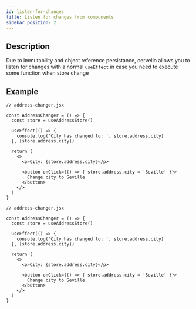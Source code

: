 ```yaml
---
id: listen-for-changes
title: Listen for changes from components
sidebar_position: 2
---
```



## Description
Due to immutability and object reference persistance, cervello allows you to listen for changes with a normal `useEffect`
in case you need to execute some function when store change



## Example
<Tabs groupId="code-language">
  <TabItem value="jsx" label="JavaScript">

    // address-changer.jsx

    const AddressChanger = () => {
      const store = useAddressStore()

      useEffect(() => {
        console.log('City has changed to: ', store.address.city)
      }, [store.address.city])

      return (
        <>
          <p>City: {store.address.city}</p>

          <button onClick={() => { store.address.city = 'Seville' }}>
            Change city to Seville
          </button>
        </>
      )
    }

  </TabItem>
  <TabItem value="tsx" label="TypeScript">

    // address-changer.jsx

    const AddressChanger = () => {
      const store = useAddressStore()

      useEffect(() => {
        console.log('City has changed to: ', store.address.city)
      }, [store.address.city])

      return (
        <>
          <p>City: {store.address.city}</p>

          <button onClick={() => { store.address.city = 'Seville' }}>
            Change city to Seville
          </button>
        </>
      )
    }

  </TabItem>
</Tabs>

